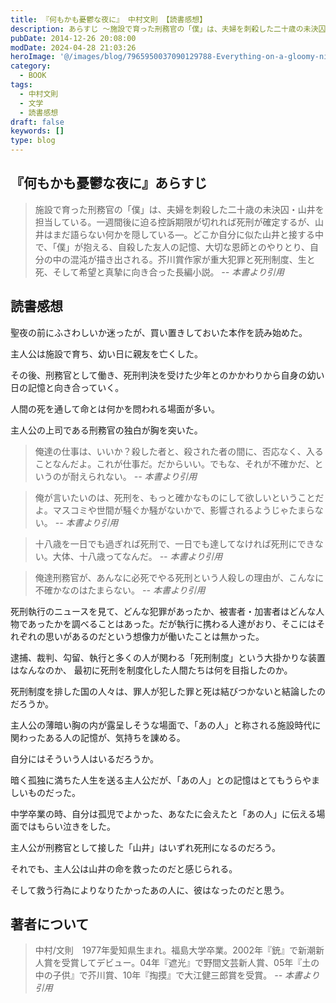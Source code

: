 ```yaml
---
title: 『何もかも憂鬱な夜に』 中村文則 【読書感想】
description: あらすじ ～施設で育った刑務官の「僕」は、夫婦を刺殺した二十歳の未決囚・山井を担当している。一週間後に迫る控訴期限が切れれば死刑が確定するが、山井はまだ語らない何かを隠している―。どこか自分に似た山井と接する中で、「僕」が抱える、自殺した友人の記憶、大切な恩師とのやりとり、自分の中の混沌が描き出される。
pubDate: 2014-12-26 20:08:00
modDate: 2024-04-28 21:03:26
heroImage: '@/images/blog/7965950037090129788-Everything-on-a-gloomy-night.webp'
category:
  - BOOK
tags:
  - 中村文則
  - 文学
  - 読書感想
draft: false
keywords: []
type: blog
---
```


## 『何もかも憂鬱な夜に』あらすじ

> 施設で育った刑務官の「僕」は、夫婦を刺殺した二十歳の未決囚・山井を担当している。一週間後に迫る控訴期限が切れれば死刑が確定するが、山井はまだ語らない何かを隠している―。どこか自分に似た山井と接する中で、「僕」が抱える、自殺した友人の記憶、大切な恩師とのやりとり、自分の中の混沌が描き出される。芥川賞作家が重大犯罪と死刑制度、生と死、そして希望と真摯に向き合った長編小説。 <cite>-- 本書より引用</cite>

## 読書感想

聖夜の前にふさわしいか迷ったが、買い置きしておいた本作を読み始めた。

主人公は施設で育ち、幼い日に親友を亡くした。

その後、刑務官として働き、死刑判決を受けた少年とのかかわりから自身の幼い日の記憶と向き合っていく。

人間の死を通して命とは何かを問われる場面が多い。

主人公の上司である刑務官の独白が胸を突いた。

> 俺達の仕事は、いいか？殺した者と、殺された者の間に、否応なく、入ることなんだよ。これが仕事だ。だからいい。でもな、それが不確かだ、というのが耐えられない。 <cite>-- 本書より引用</cite>

> 俺が言いたいのは、死刑を、もっと確かなものにして欲しいということだよ。マスコミや世間が騒ぐか騒がないかで、影響されるようじゃたまらない。 <cite>-- 本書より引用</cite>

> 十八歳を一日でも過ぎれば死刑で、一日でも達してなければ死刑にできない。大体、十八歳ってなんだ。 <cite>-- 本書より引用</cite>

> 俺達刑務官が、あんなに必死でやる死刑という人殺しの理由が、こんなに不確かなのはたまらない。 <cite>-- 本書より引用</cite>

死刑執行のニュースを見て、どんな犯罪があったか、被害者・加害者はどんな人物であったかを調べることはあった。だが執行に携わる人達がおり、そこにはそれぞれの思いがあるのだという想像力が働いたことは無かった。

逮捕、裁判、勾留、執行と多くの人が関わる「死刑制度」という大掛かりな装置はなんなのか、 最初に死刑を制度化した人間たちは何を目指したのか。

死刑制度を排した国の人々は、罪人が犯した罪と死は結びつかないと結論したのだろうか。

主人公の薄暗い胸の内が露呈しそうな場面で、「あの人」と称される施設時代に関わったある人の記憶が、気持ちを諌める。

自分にはそういう人はいるだろうか。

暗く孤独に満ちた人生を送る主人公だが、「あの人」との記憶はとてもうらやましいものだった。

中学卒業の時、自分は孤児でよかった、あなたに会えたと「あの人」に伝える場面ではもらい泣きをした。

主人公が刑務官として接した「山井」はいずれ死刑になるのだろう。

それでも、主人公は山井の命を救ったのだと感じられる。

そして救う行為によりなりたかったあの人に、彼はなったのだと思う。

<div class='not-prose'>
  <div data-vc_mylinkbox_id='886768416'></div>
</div>

## 著者について

> 中村/文則　1977年愛知県生まれ。福島大学卒業。2002年『銃』で新潮新人賞を受賞してデビュー。04年『遮光』で野間文芸新人賞、05年『土の中の子供』で芥川賞、10年『掏摸』で大江健三郎賞を受賞。 <cite>-- 本書より引用</cite>
